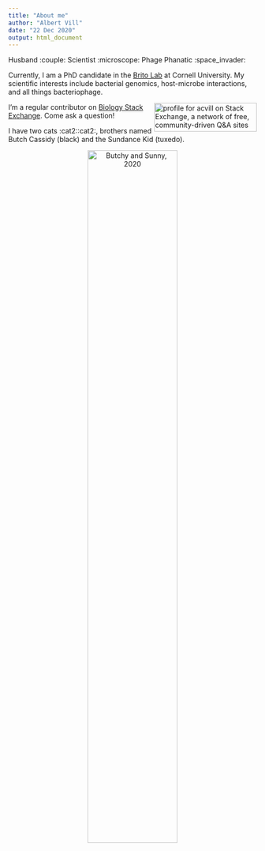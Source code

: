 ```yaml
---
title: "About me"
author: "Albert Vill"
date: "22 Dec 2020"
output: html_document
---
```


Husband :couple: Scientist :microscope: Phage Phanatic :space_invader:

Currently, I am a PhD candidate in the [Brito Lab](https://www.britolab.org) at Cornell University.  My scientific interests include bacterial genomics, host-microbe interactions, and all things bacteriophage.

<a href="https://biology.stackexchange.com/users/52196/acvill"><img src="https://stackexchange.com/users/flair/10848131.png" width="208" height="58" style="float:right" alt="profile for acvill on Stack Exchange, a network of free, community-driven Q&amp;A sites" title="profile for acvill on Stack Exchange, a network of free, community-driven Q&amp;A sites"></a>

I'm a regular contributor on [Biology Stack Exchange](https://biology.stackexchange.com/users/52196/acvill). Come ask a question!

I have two cats :cat2::cat2:, brothers named Butch Cassidy (black) and the Sundance Kid (tuxedo). 

<center>

![](/img/about/butchy_sunny1.jpg "Butchy and Sunny, 2020"){ width=60% }

</center>